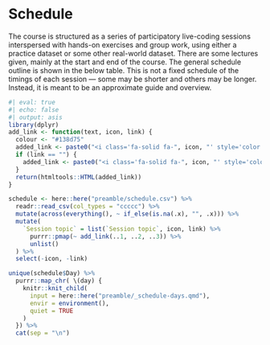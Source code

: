 # Schedule {#sec-schedule}

The course is structured as a series of participatory live-coding
sessions interspersed with hands-on exercises and group work, using
either a practice dataset or some other real-world dataset. There are
some lectures given, mainly at the start and end of the course. The
general schedule outline is shown in the below table. This is not a
fixed schedule of the timings of each session --- some may be shorter
and others may be longer. Instead, it is meant to be an approximate
guide and overview.

::: panel-tabset
```r
#| eval: true
#| echo: false
#| output: asis
library(dplyr)
add_link <- function(text, icon, link) {
  colour <- "#138d75"
  added_link <- paste0("<i class='fa-solid fa-", icon, "' style='color:", colour, "'></i>&nbsp;&nbsp;<a href=\"", link, "\">", text, "</a>")
  if (link == "") {
    added_link <- paste0("<i class='fa-solid fa-", icon, "' style='color:", colour, "'></i>&nbsp;&nbsp;", text)
  }
  return(htmltools::HTML(added_link))
}

schedule <- here::here("preamble/schedule.csv") %>%
  readr::read_csv(col_types = "ccccc") %>%
  mutate(across(everything(), ~ if_else(is.na(.x), "", .x))) %>%
  mutate(
    `Session topic` = list(`Session topic`, icon, link) %>%
      purrr::pmap(~ add_link(..1, ..2, ..3)) %>%
      unlist()
  ) %>%
  select(-icon, -link)

unique(schedule$Day) %>% 
  purrr::map_chr( \(day) {
    knitr::knit_child(
      input = here::here("preamble/_schedule-days.qmd"),
      envir = environment(),
      quiet = TRUE
    )
  }) %>% 
  cat(sep = "\n")
```
:::
